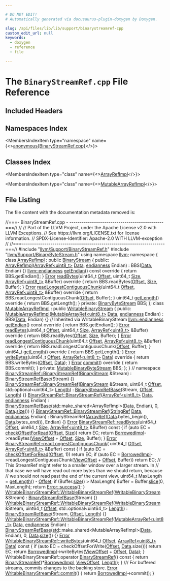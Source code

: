 ```yaml
---

# DO NOT EDIT!
# Automatically generated via docusaurus-plugin-doxygen by Doxygen.

slug: /api/files/lib/lib/support/binarystreamref-cpp
custom_edit_url: null
keywords:
  - doxygen
  - reference
  - file

---
```





# The `BinaryStreamRef.cpp` File Reference

<DoxygenPage pluginConfig={pluginConfig}>



## Included Headers

<IncludesList>
<IncludesListItem
  filePath="llvm/Support/BinaryStreamRef.h"
  permalink="/docs/api/files/include/include/llvm/include/llvm/support/binarystreamref-h"
  isLocal="true" />
<IncludesListItem
  filePath="llvm/Support/BinaryByteStream.h"
  permalink="/docs/api/files/include/include/llvm/include/llvm/support/binarybytestream-h"
  isLocal="true" />
</IncludesList>

## Namespaces Index

<MembersIndex>

<MembersIndexItem
  type="namespace"
  name={<><a href="/docs/api/namespaces/anonymous-binarystreamref-cpp-">anonymous&#123;BinaryStreamRef.cpp&#125;</a></>}>
</MembersIndexItem>

</MembersIndex>

## Classes Index

<MembersIndex>

<MembersIndexItem
  type="class"
  name={<><a href="/docs/api/classes/anonymous-namespace-binarystreamref-cpp-/arrayrefimpl">ArrayRefImpl</a></>}>
</MembersIndexItem>

<MembersIndexItem
  type="class"
  name={<><a href="/docs/api/classes/anonymous-namespace-binarystreamref-cpp-/mutablearrayrefimpl">MutableArrayRefImpl</a></>}>
</MembersIndexItem>

</MembersIndex>


## File Listing

The file content with the documentation metadata removed is:

<ProgramListing>

<Link id="l00001" /><CodeLine lineNumber="1"><Highlight kind="comment">//===- BinaryStreamRef.cpp - ----------------------------------------------===//</Highlight><Highlight kind="normal"></Highlight></CodeLine>
<Link id="l00002" /><CodeLine lineNumber="2"><Highlight kind="normal"></Highlight><Highlight kind="comment">//</Highlight><Highlight kind="normal"></Highlight></CodeLine>
<Link id="l00003" /><CodeLine lineNumber="3"><Highlight kind="normal"></Highlight><Highlight kind="comment">// Part of the LLVM Project, under the Apache License v2.0 with LLVM Exceptions.</Highlight><Highlight kind="normal"></Highlight></CodeLine>
<Link id="l00004" /><CodeLine lineNumber="4"><Highlight kind="normal"></Highlight><Highlight kind="comment">// See https://llvm.org/LICENSE.txt for license information.</Highlight><Highlight kind="normal"></Highlight></CodeLine>
<Link id="l00005" /><CodeLine lineNumber="5"><Highlight kind="normal"></Highlight><Highlight kind="comment">// SPDX-License-Identifier: Apache-2.0 WITH LLVM-exception</Highlight><Highlight kind="normal"></Highlight></CodeLine>
<Link id="l00006" /><CodeLine lineNumber="6"><Highlight kind="normal"></Highlight><Highlight kind="comment">//</Highlight><Highlight kind="normal"></Highlight></CodeLine>
<Link id="l00007" /><CodeLine lineNumber="7"><Highlight kind="normal"></Highlight><Highlight kind="comment">//===----------------------------------------------------------------------===//</Highlight><Highlight kind="normal"></Highlight></CodeLine>
<Link id="l00008" /><CodeLine lineNumber="8"><Highlight kind="normal"></Highlight></CodeLine>
<Link id="l00009" /><CodeLine lineNumber="9"><Highlight kind="normal"></Highlight><Highlight kind="preprocessor">#include &quot;<a href="/docs/api/files/include/include/llvm/include/llvm/support/binarystreamref-h">llvm/Support/BinaryStreamRef.h</a>&quot;</Highlight><Highlight kind="normal"></Highlight></CodeLine>
<Link id="l00010" /><CodeLine lineNumber="10"><Highlight kind="normal"></Highlight><Highlight kind="preprocessor">#include &quot;<a href="/docs/api/files/include/include/llvm/include/llvm/support/binarybytestream-h">llvm/Support/BinaryByteStream.h</a>&quot;</Highlight><Highlight kind="normal"></Highlight></CodeLine>
<Link id="l00011" /><CodeLine lineNumber="11"><Highlight kind="normal"></Highlight></CodeLine>
<Link id="l00012" /><CodeLine lineNumber="12"><Highlight kind="normal"></Highlight><Highlight kind="keyword">using namespace </Highlight><Highlight kind="normal"><a href="/docs/api/namespaces/llvm">llvm</a>;</Highlight></CodeLine>
<Link id="l00013" /><CodeLine lineNumber="13"><Highlight kind="normal"></Highlight></CodeLine>
<Link id="l00014" /><CodeLine lineNumber="14" lineLink="/docs/api/namespaces/anonymous-binarystreamref-cpp-"><Highlight kind="normal"></Highlight><Highlight kind="keyword">namespace </Highlight><Highlight kind="normal">&#123;</Highlight></CodeLine>
<Link id="l00015" /><CodeLine lineNumber="15"><Highlight kind="normal"></Highlight></CodeLine>
<Link id="l00016" /><CodeLine lineNumber="16" lineLink="/docs/api/classes/anonymous-namespace-binarystreamref-cpp-/arrayrefimpl"><Highlight kind="normal"></Highlight><Highlight kind="keyword">class </Highlight><Highlight kind="normal"><a href="/docs/api/classes/anonymous-namespace-binarystreamref-cpp-/arrayrefimpl/#a856b8231ebf64b66ea9d35402cd96935">ArrayRefImpl</a> : </Highlight><Highlight kind="keyword">public</Highlight><Highlight kind="normal"> <a href="/docs/api/classes/llvm/binarystream">BinaryStream</a> &#123;</Highlight></CodeLine>
<Link id="l00017" /><CodeLine lineNumber="17"><Highlight kind="normal"></Highlight><Highlight kind="keyword">public</Highlight><Highlight kind="normal">:</Highlight></CodeLine>
<Link id="l00018" /><CodeLine lineNumber="18" lineLink="/docs/api/classes/anonymous-namespace-binarystreamref-cpp-/arrayrefimpl/#a856b8231ebf64b66ea9d35402cd96935"><Highlight kind="normal">  <a href="/docs/api/classes/anonymous-namespace-binarystreamref-cpp-/arrayrefimpl/#a856b8231ebf64b66ea9d35402cd96935">ArrayRefImpl</a>(<a href="/docs/api/classes/llvm/arrayref">ArrayRef&lt;uint8&#95;t&gt;</a> <a href="/docs/api/namespaces/llvm/#aa20539e89704d20b98b97e9c3feac934">Data</a>, <a href="/docs/api/namespaces/llvm/#ae1e26e57357947b25e392fd18ab000db">endianness</a> Endian) : BBS(<a href="/docs/api/namespaces/llvm/#aa20539e89704d20b98b97e9c3feac934">Data</a>, Endian) &#123;&#125;</Highlight></CodeLine>
<Link id="l00019" /><CodeLine lineNumber="19"><Highlight kind="normal"></Highlight></CodeLine>
<Link id="l00020" /><CodeLine lineNumber="20" lineLink="/docs/api/classes/anonymous-namespace-binarystreamref-cpp-/arrayrefimpl/#a7761af8788d473334eb29a8b2c1f80b3"><Highlight kind="normal">  <a href="/docs/api/namespaces/llvm/#ae1e26e57357947b25e392fd18ab000db">llvm::endianness</a> <a href="/docs/api/classes/anonymous-namespace-binarystreamref-cpp-/arrayrefimpl/#a7761af8788d473334eb29a8b2c1f80b3">getEndian</a>()</Highlight><Highlight kind="keyword"> const override </Highlight><Highlight kind="normal">&#123; </Highlight><Highlight kind="keywordflow">return</Highlight><Highlight kind="normal"> BBS.getEndian(); &#125;</Highlight></CodeLine>
<Link id="l00021" /><CodeLine lineNumber="21" lineLink="/docs/api/classes/anonymous-namespace-binarystreamref-cpp-/arrayrefimpl/#a32427e9b5ea499618dc120f4cb8010db"><Highlight kind="normal">  <a href="/docs/api/classes/llvm/error">Error</a> <a href="/docs/api/classes/anonymous-namespace-binarystreamref-cpp-/arrayrefimpl/#a32427e9b5ea499618dc120f4cb8010db">readBytes</a>(uint64&#95;t <a href="/docs/api/namespaces/llvm/#a05f5b9a11bdcc5feba62899f95dcf878a3134224cba2545bc57954d3b072aebb4">Offset</a>, uint64&#95;t <a href="/docs/api/files/lib/lib/analysis/inlineorder-cpp/#a7ee6f0cb51c3b9056199e9a0001fe8c3a6f6cb72d544962fa333e2e34ce64f719">Size</a>,</Highlight></CodeLine>
<Link id="l00022" /><CodeLine lineNumber="22"><Highlight kind="normal">                  <a href="/docs/api/classes/llvm/arrayref">ArrayRef&lt;uint8&#95;t&gt;</a> &amp;Buffer)</Highlight><Highlight kind="keyword"> override </Highlight><Highlight kind="normal">&#123;</Highlight></CodeLine>
<Link id="l00023" /><CodeLine lineNumber="23"><Highlight kind="normal">    </Highlight><Highlight kind="keywordflow">return</Highlight><Highlight kind="normal"> BBS.readBytes(<a href="/docs/api/namespaces/llvm/#a05f5b9a11bdcc5feba62899f95dcf878a3134224cba2545bc57954d3b072aebb4">Offset</a>, <a href="/docs/api/files/lib/lib/analysis/inlineorder-cpp/#a7ee6f0cb51c3b9056199e9a0001fe8c3a6f6cb72d544962fa333e2e34ce64f719">Size</a>, Buffer);</Highlight></CodeLine>
<Link id="l00024" /><CodeLine lineNumber="24"><Highlight kind="normal">  &#125;</Highlight></CodeLine>
<Link id="l00025" /><CodeLine lineNumber="25" lineLink="/docs/api/classes/anonymous-namespace-binarystreamref-cpp-/arrayrefimpl/#ab888e4a64cb216bfbeccbf3f2a061806"><Highlight kind="normal">  <a href="/docs/api/classes/llvm/error">Error</a> <a href="/docs/api/classes/anonymous-namespace-binarystreamref-cpp-/arrayrefimpl/#ab888e4a64cb216bfbeccbf3f2a061806">readLongestContiguousChunk</a>(uint64&#95;t <a href="/docs/api/namespaces/llvm/#a05f5b9a11bdcc5feba62899f95dcf878a3134224cba2545bc57954d3b072aebb4">Offset</a>,</Highlight></CodeLine>
<Link id="l00026" /><CodeLine lineNumber="26"><Highlight kind="normal">                                   <a href="/docs/api/classes/llvm/arrayref">ArrayRef&lt;uint8&#95;t&gt;</a> &amp;Buffer)</Highlight><Highlight kind="keyword"> override </Highlight><Highlight kind="normal">&#123;</Highlight></CodeLine>
<Link id="l00027" /><CodeLine lineNumber="27"><Highlight kind="normal">    </Highlight><Highlight kind="keywordflow">return</Highlight><Highlight kind="normal"> BBS.readLongestContiguousChunk(<a href="/docs/api/namespaces/llvm/#a05f5b9a11bdcc5feba62899f95dcf878a3134224cba2545bc57954d3b072aebb4">Offset</a>, Buffer);</Highlight></CodeLine>
<Link id="l00028" /><CodeLine lineNumber="28"><Highlight kind="normal">  &#125;</Highlight></CodeLine>
<Link id="l00029" /><CodeLine lineNumber="29" lineLink="/docs/api/classes/anonymous-namespace-binarystreamref-cpp-/arrayrefimpl/#a7201df1411cbcce0c4cbf1eebd0c9b71"><Highlight kind="normal">  uint64&#95;t <a href="/docs/api/classes/anonymous-namespace-binarystreamref-cpp-/arrayrefimpl/#a7201df1411cbcce0c4cbf1eebd0c9b71">getLength</a>()</Highlight><Highlight kind="keyword"> override </Highlight><Highlight kind="normal">&#123; </Highlight><Highlight kind="keywordflow">return</Highlight><Highlight kind="normal"> BBS.getLength(); &#125;</Highlight></CodeLine>
<Link id="l00030" /><CodeLine lineNumber="30"><Highlight kind="normal"></Highlight></CodeLine>
<Link id="l00031" /><CodeLine lineNumber="31"><Highlight kind="normal"></Highlight><Highlight kind="keyword">private</Highlight><Highlight kind="normal">:</Highlight></CodeLine>
<Link id="l00032" /><CodeLine lineNumber="32"><Highlight kind="normal">  <a href="/docs/api/classes/llvm/binarybytestream">BinaryByteStream</a> BBS;</Highlight></CodeLine>
<Link id="l00033" /><CodeLine lineNumber="33"><Highlight kind="normal">&#125;;</Highlight></CodeLine>
<Link id="l00034" /><CodeLine lineNumber="34"><Highlight kind="normal"></Highlight></CodeLine>
<Link id="l00035" /><CodeLine lineNumber="35" lineLink="/docs/api/classes/anonymous-namespace-binarystreamref-cpp-/mutablearrayrefimpl"><Highlight kind="normal"></Highlight><Highlight kind="keyword">class </Highlight><Highlight kind="normal"><a href="/docs/api/classes/anonymous-namespace-binarystreamref-cpp-/mutablearrayrefimpl/#a320a397a78da18ceae070633537ff5b0">MutableArrayRefImpl</a> : </Highlight><Highlight kind="keyword">public</Highlight><Highlight kind="normal"> <a href="/docs/api/classes/llvm/writablebinarystream">WritableBinaryStream</a> &#123;</Highlight></CodeLine>
<Link id="l00036" /><CodeLine lineNumber="36"><Highlight kind="normal"></Highlight><Highlight kind="keyword">public</Highlight><Highlight kind="normal">:</Highlight></CodeLine>
<Link id="l00037" /><CodeLine lineNumber="37" lineLink="/docs/api/classes/anonymous-namespace-binarystreamref-cpp-/mutablearrayrefimpl/#a320a397a78da18ceae070633537ff5b0"><Highlight kind="normal">  <a href="/docs/api/classes/anonymous-namespace-binarystreamref-cpp-/mutablearrayrefimpl/#a320a397a78da18ceae070633537ff5b0">MutableArrayRefImpl</a>(<a href="/docs/api/classes/llvm/mutablearrayref">MutableArrayRef&lt;uint8&#95;t&gt;</a> <a href="/docs/api/namespaces/llvm/#aa20539e89704d20b98b97e9c3feac934">Data</a>, <a href="/docs/api/namespaces/llvm/#ae1e26e57357947b25e392fd18ab000db">endianness</a> Endian)</Highlight></CodeLine>
<Link id="l00038" /><CodeLine lineNumber="38"><Highlight kind="normal">      : BBS(<a href="/docs/api/namespaces/llvm/#aa20539e89704d20b98b97e9c3feac934">Data</a>, Endian) &#123;&#125;</Highlight></CodeLine>
<Link id="l00039" /><CodeLine lineNumber="39"><Highlight kind="normal"></Highlight></CodeLine>
<Link id="l00040" /><CodeLine lineNumber="40"><Highlight kind="normal">  </Highlight><Highlight kind="comment">// Inherited via WritableBinaryStream</Highlight><Highlight kind="normal"></Highlight></CodeLine>
<Link id="l00041" /><CodeLine lineNumber="41" lineLink="/docs/api/classes/anonymous-namespace-binarystreamref-cpp-/mutablearrayrefimpl/#ac4ccc592fdcb75f9a09d3d5f753371b5"><Highlight kind="normal">  <a href="/docs/api/namespaces/llvm/#ae1e26e57357947b25e392fd18ab000db">llvm::endianness</a> <a href="/docs/api/classes/anonymous-namespace-binarystreamref-cpp-/mutablearrayrefimpl/#ac4ccc592fdcb75f9a09d3d5f753371b5">getEndian</a>()</Highlight><Highlight kind="keyword"> const override </Highlight><Highlight kind="normal">&#123; </Highlight><Highlight kind="keywordflow">return</Highlight><Highlight kind="normal"> BBS.getEndian(); &#125;</Highlight></CodeLine>
<Link id="l00042" /><CodeLine lineNumber="42" lineLink="/docs/api/classes/anonymous-namespace-binarystreamref-cpp-/mutablearrayrefimpl/#ab38d43797116a6b44ca438cdadb17428"><Highlight kind="normal">  <a href="/docs/api/classes/llvm/error">Error</a> <a href="/docs/api/classes/anonymous-namespace-binarystreamref-cpp-/mutablearrayrefimpl/#ab38d43797116a6b44ca438cdadb17428">readBytes</a>(uint64&#95;t <a href="/docs/api/namespaces/llvm/#a05f5b9a11bdcc5feba62899f95dcf878a3134224cba2545bc57954d3b072aebb4">Offset</a>, uint64&#95;t <a href="/docs/api/files/lib/lib/analysis/inlineorder-cpp/#a7ee6f0cb51c3b9056199e9a0001fe8c3a6f6cb72d544962fa333e2e34ce64f719">Size</a>,</Highlight></CodeLine>
<Link id="l00043" /><CodeLine lineNumber="43"><Highlight kind="normal">                  <a href="/docs/api/classes/llvm/arrayref">ArrayRef&lt;uint8&#95;t&gt;</a> &amp;Buffer)</Highlight><Highlight kind="keyword"> override </Highlight><Highlight kind="normal">&#123;</Highlight></CodeLine>
<Link id="l00044" /><CodeLine lineNumber="44"><Highlight kind="normal">    </Highlight><Highlight kind="keywordflow">return</Highlight><Highlight kind="normal"> BBS.readBytes(<a href="/docs/api/namespaces/llvm/#a05f5b9a11bdcc5feba62899f95dcf878a3134224cba2545bc57954d3b072aebb4">Offset</a>, <a href="/docs/api/files/lib/lib/analysis/inlineorder-cpp/#a7ee6f0cb51c3b9056199e9a0001fe8c3a6f6cb72d544962fa333e2e34ce64f719">Size</a>, Buffer);</Highlight></CodeLine>
<Link id="l00045" /><CodeLine lineNumber="45"><Highlight kind="normal">  &#125;</Highlight></CodeLine>
<Link id="l00046" /><CodeLine lineNumber="46" lineLink="/docs/api/classes/anonymous-namespace-binarystreamref-cpp-/mutablearrayrefimpl/#a2919c74bfc7264b503ed1d99d64f02a4"><Highlight kind="normal">  <a href="/docs/api/classes/llvm/error">Error</a> <a href="/docs/api/classes/anonymous-namespace-binarystreamref-cpp-/mutablearrayrefimpl/#a2919c74bfc7264b503ed1d99d64f02a4">readLongestContiguousChunk</a>(uint64&#95;t <a href="/docs/api/namespaces/llvm/#a05f5b9a11bdcc5feba62899f95dcf878a3134224cba2545bc57954d3b072aebb4">Offset</a>,</Highlight></CodeLine>
<Link id="l00047" /><CodeLine lineNumber="47"><Highlight kind="normal">                                   <a href="/docs/api/classes/llvm/arrayref">ArrayRef&lt;uint8&#95;t&gt;</a> &amp;Buffer)</Highlight><Highlight kind="keyword"> override </Highlight><Highlight kind="normal">&#123;</Highlight></CodeLine>
<Link id="l00048" /><CodeLine lineNumber="48"><Highlight kind="normal">    </Highlight><Highlight kind="keywordflow">return</Highlight><Highlight kind="normal"> BBS.readLongestContiguousChunk(<a href="/docs/api/namespaces/llvm/#a05f5b9a11bdcc5feba62899f95dcf878a3134224cba2545bc57954d3b072aebb4">Offset</a>, Buffer);</Highlight></CodeLine>
<Link id="l00049" /><CodeLine lineNumber="49"><Highlight kind="normal">  &#125;</Highlight></CodeLine>
<Link id="l00050" /><CodeLine lineNumber="50" lineLink="/docs/api/classes/anonymous-namespace-binarystreamref-cpp-/mutablearrayrefimpl/#a1c930b921992a6d04e6567979f71b495"><Highlight kind="normal">  uint64&#95;t <a href="/docs/api/classes/anonymous-namespace-binarystreamref-cpp-/mutablearrayrefimpl/#a1c930b921992a6d04e6567979f71b495">getLength</a>()</Highlight><Highlight kind="keyword"> override </Highlight><Highlight kind="normal">&#123; </Highlight><Highlight kind="keywordflow">return</Highlight><Highlight kind="normal"> BBS.getLength(); &#125;</Highlight></CodeLine>
<Link id="l00051" /><CodeLine lineNumber="51"><Highlight kind="normal"></Highlight></CodeLine>
<Link id="l00052" /><CodeLine lineNumber="52" lineLink="/docs/api/classes/anonymous-namespace-binarystreamref-cpp-/mutablearrayrefimpl/#abfb56d37310ba6de3d4bc923eab7aa61"><Highlight kind="normal">  <a href="/docs/api/classes/llvm/error">Error</a> <a href="/docs/api/classes/anonymous-namespace-binarystreamref-cpp-/mutablearrayrefimpl/#abfb56d37310ba6de3d4bc923eab7aa61">writeBytes</a>(uint64&#95;t <a href="/docs/api/namespaces/llvm/#a05f5b9a11bdcc5feba62899f95dcf878a3134224cba2545bc57954d3b072aebb4">Offset</a>, <a href="/docs/api/classes/llvm/arrayref">ArrayRef&lt;uint8&#95;t&gt;</a> <a href="/docs/api/namespaces/llvm/#aa20539e89704d20b98b97e9c3feac934">Data</a>)</Highlight><Highlight kind="keyword"> override </Highlight><Highlight kind="normal">&#123;</Highlight></CodeLine>
<Link id="l00053" /><CodeLine lineNumber="53"><Highlight kind="normal">    </Highlight><Highlight kind="keywordflow">return</Highlight><Highlight kind="normal"> BBS.writeBytes(<a href="/docs/api/namespaces/llvm/#a05f5b9a11bdcc5feba62899f95dcf878a3134224cba2545bc57954d3b072aebb4">Offset</a>, <a href="/docs/api/namespaces/llvm/#aa20539e89704d20b98b97e9c3feac934">Data</a>);</Highlight></CodeLine>
<Link id="l00054" /><CodeLine lineNumber="54"><Highlight kind="normal">  &#125;</Highlight></CodeLine>
<Link id="l00055" /><CodeLine lineNumber="55" lineLink="/docs/api/classes/anonymous-namespace-binarystreamref-cpp-/mutablearrayrefimpl/#aa6a730f3b9f2a25d6d699d16f0c844a7"><Highlight kind="normal">  <a href="/docs/api/classes/llvm/error">Error</a> <a href="/docs/api/classes/anonymous-namespace-binarystreamref-cpp-/mutablearrayrefimpl/#aa6a730f3b9f2a25d6d699d16f0c844a7">commit</a>()</Highlight><Highlight kind="keyword"> override </Highlight><Highlight kind="normal">&#123; </Highlight><Highlight kind="keywordflow">return</Highlight><Highlight kind="normal"> BBS.commit(); &#125;</Highlight></CodeLine>
<Link id="l00056" /><CodeLine lineNumber="56"><Highlight kind="normal"></Highlight></CodeLine>
<Link id="l00057" /><CodeLine lineNumber="57"><Highlight kind="normal"></Highlight><Highlight kind="keyword">private</Highlight><Highlight kind="normal">:</Highlight></CodeLine>
<Link id="l00058" /><CodeLine lineNumber="58"><Highlight kind="normal">  <a href="/docs/api/classes/llvm/mutablebinarybytestream">MutableBinaryByteStream</a> BBS;</Highlight></CodeLine>
<Link id="l00059" /><CodeLine lineNumber="59"><Highlight kind="normal">&#125;;</Highlight></CodeLine>
<Link id="l00060" /><CodeLine lineNumber="60"><Highlight kind="normal">&#125; </Highlight><Highlight kind="comment">// namespace</Highlight><Highlight kind="normal"></Highlight></CodeLine>
<Link id="l00061" /><CodeLine lineNumber="61"><Highlight kind="normal"></Highlight></CodeLine>
<Link id="l00062" /><CodeLine lineNumber="62" lineLink="/docs/api/classes/llvm/binarystreamref/#a82772ee4a96456ef2820de05792608a3"><Highlight kind="normal"><a href="/docs/api/classes/llvm/binarystreamref/#ae7b5539f398381351a5474d6c0e5ff74">BinaryStreamRef::BinaryStreamRef</a>(<a href="/docs/api/classes/llvm/binarystream">BinaryStream</a> &amp;Stream)</Highlight></CodeLine>
<Link id="l00063" /><CodeLine lineNumber="63"><Highlight kind="normal">    : <a href="/docs/api/classes/llvm/binarystreamrefbase/#a49a0d2084d0b02ccf53238b2683b04b8">BinaryStreamRefBase</a>(Stream) &#123;&#125;</Highlight></CodeLine>
<Link id="l00064" /><CodeLine lineNumber="64" lineLink="/docs/api/classes/llvm/binarystreamref/#ad224dee9fdde4a364476a1c9f8d2c210"><Highlight kind="normal"><a href="/docs/api/classes/llvm/binarystreamref/#ae7b5539f398381351a5474d6c0e5ff74">BinaryStreamRef::BinaryStreamRef</a>(<a href="/docs/api/classes/llvm/binarystream">BinaryStream</a> &amp;Stream, uint64&#95;t <a href="/docs/api/namespaces/llvm/#a05f5b9a11bdcc5feba62899f95dcf878a3134224cba2545bc57954d3b072aebb4">Offset</a>,</Highlight></CodeLine>
<Link id="l00065" /><CodeLine lineNumber="65"><Highlight kind="normal">                                 std::optional&lt;uint64&#95;t&gt; <a href="/docs/api/classes/llvm/binarystreamrefbase/#a21140b1c590fc1d8b27660316e725648">Length</a>)</Highlight></CodeLine>
<Link id="l00066" /><CodeLine lineNumber="66"><Highlight kind="normal">    : <a href="/docs/api/classes/llvm/binarystreamrefbase/#a49a0d2084d0b02ccf53238b2683b04b8">BinaryStreamRefBase</a>(Stream, <a href="/docs/api/namespaces/llvm/#a05f5b9a11bdcc5feba62899f95dcf878a3134224cba2545bc57954d3b072aebb4">Offset</a>, <a href="/docs/api/classes/llvm/binarystreamrefbase/#a21140b1c590fc1d8b27660316e725648">Length</a>) &#123;&#125;</Highlight></CodeLine>
<Link id="l00067" /><CodeLine lineNumber="67" lineLink="/docs/api/classes/llvm/binarystreamref/#a7f6dfb05bf82ed251de988dfed56269d"><Highlight kind="normal"><a href="/docs/api/classes/llvm/binarystreamref/#ae7b5539f398381351a5474d6c0e5ff74">BinaryStreamRef::BinaryStreamRef</a>(<a href="/docs/api/classes/llvm/arrayref">ArrayRef&lt;uint8&#95;t&gt;</a> <a href="/docs/api/namespaces/llvm/#aa20539e89704d20b98b97e9c3feac934">Data</a>, <a href="/docs/api/namespaces/llvm/#ae1e26e57357947b25e392fd18ab000db">endianness</a> Endian)</Highlight></CodeLine>
<Link id="l00068" /><CodeLine lineNumber="68"><Highlight kind="normal">    : <a href="/docs/api/classes/llvm/binarystreamrefbase/#a49a0d2084d0b02ccf53238b2683b04b8">BinaryStreamRefBase</a>(<a href="/docs/api/namespaces/std">std</a>::make&#95;shared&lt;ArrayRefImpl&gt;(<a href="/docs/api/namespaces/llvm/#aa20539e89704d20b98b97e9c3feac934">Data</a>, Endian), 0,</Highlight></CodeLine>
<Link id="l00069" /><CodeLine lineNumber="69"><Highlight kind="normal">                          <a href="/docs/api/namespaces/llvm/#aa20539e89704d20b98b97e9c3feac934">Data</a>.<a href="/docs/api/namespaces/llvm/#a10f3d955592ae2bc745f57e5b48ae115">size</a>()) &#123;&#125;</Highlight></CodeLine>
<Link id="l00070" /><CodeLine lineNumber="70" lineLink="/docs/api/classes/llvm/binarystreamref/#af18f204e2ccacb08c375a214ad6f44b3"><Highlight kind="normal"><a href="/docs/api/classes/llvm/binarystreamref/#ae7b5539f398381351a5474d6c0e5ff74">BinaryStreamRef::BinaryStreamRef</a>(<a href="/docs/api/classes/llvm/stringref">StringRef</a> <a href="/docs/api/namespaces/llvm/#aa20539e89704d20b98b97e9c3feac934">Data</a>, <a href="/docs/api/namespaces/llvm/#ae1e26e57357947b25e392fd18ab000db">endianness</a> Endian)</Highlight></CodeLine>
<Link id="l00071" /><CodeLine lineNumber="71"><Highlight kind="normal">    : BinaryStreamRef(<a href="/docs/api/classes/llvm/arrayref">ArrayRef</a>(<a href="/docs/api/namespaces/llvm/#aa20539e89704d20b98b97e9c3feac934">Data</a>.bytes&#95;begin(), <a href="/docs/api/namespaces/llvm/#aa20539e89704d20b98b97e9c3feac934">Data</a>.bytes&#95;end()), Endian) &#123;&#125;</Highlight></CodeLine>
<Link id="l00072" /><CodeLine lineNumber="72"><Highlight kind="normal"></Highlight></CodeLine>
<Link id="l00073" /><CodeLine lineNumber="73" lineLink="/docs/api/classes/llvm/binarystreamref/#ad588b860f21801af78f6623f679c94ae"><Highlight kind="normal"><a href="/docs/api/classes/llvm/error">Error</a> <a href="/docs/api/classes/llvm/binarystreamref/#ad588b860f21801af78f6623f679c94ae">BinaryStreamRef::readBytes</a>(uint64&#95;t <a href="/docs/api/namespaces/llvm/#a05f5b9a11bdcc5feba62899f95dcf878a3134224cba2545bc57954d3b072aebb4">Offset</a>, uint64&#95;t <a href="/docs/api/files/lib/lib/analysis/inlineorder-cpp/#a7ee6f0cb51c3b9056199e9a0001fe8c3a6f6cb72d544962fa333e2e34ce64f719">Size</a>,</Highlight></CodeLine>
<Link id="l00074" /><CodeLine lineNumber="74"><Highlight kind="normal">                                 <a href="/docs/api/classes/llvm/arrayref">ArrayRef&lt;uint8&#95;t&gt;</a> &amp;Buffer)</Highlight><Highlight kind="keyword"> const </Highlight><Highlight kind="normal">&#123;</Highlight></CodeLine>
<Link id="l00075" /><CodeLine lineNumber="75"><Highlight kind="normal">  </Highlight><Highlight kind="keywordflow">if</Highlight><Highlight kind="normal"> (</Highlight><Highlight kind="keyword">auto</Highlight><Highlight kind="normal"> EC = <a href="/docs/api/classes/llvm/binarystreamrefbase/#a7b0ea3513329432068f5cca7d33e207a">checkOffsetForRead</a>(<a href="/docs/api/namespaces/llvm/#a05f5b9a11bdcc5feba62899f95dcf878a3134224cba2545bc57954d3b072aebb4">Offset</a>, <a href="/docs/api/files/lib/lib/analysis/inlineorder-cpp/#a7ee6f0cb51c3b9056199e9a0001fe8c3a6f6cb72d544962fa333e2e34ce64f719">Size</a>))</Highlight></CodeLine>
<Link id="l00076" /><CodeLine lineNumber="76"><Highlight kind="normal">    </Highlight><Highlight kind="keywordflow">return</Highlight><Highlight kind="normal"> EC;</Highlight></CodeLine>
<Link id="l00077" /><CodeLine lineNumber="77"><Highlight kind="normal">  </Highlight><Highlight kind="keywordflow">return</Highlight><Highlight kind="normal"> <a href="/docs/api/classes/llvm/binarystreamrefbase/#a57d4b980379fd31d3be943f4b66136c1">BorrowedImpl</a>-&gt;readBytes(<a href="/docs/api/classes/llvm/binarystreamrefbase/#a18d69c1ec33fe3424f1334fbc7eb2553">ViewOffset</a> + <a href="/docs/api/namespaces/llvm/#a05f5b9a11bdcc5feba62899f95dcf878a3134224cba2545bc57954d3b072aebb4">Offset</a>, <a href="/docs/api/files/lib/lib/analysis/inlineorder-cpp/#a7ee6f0cb51c3b9056199e9a0001fe8c3a6f6cb72d544962fa333e2e34ce64f719">Size</a>, Buffer);</Highlight></CodeLine>
<Link id="l00078" /><CodeLine lineNumber="78"><Highlight kind="normal">&#125;</Highlight></CodeLine>
<Link id="l00079" /><CodeLine lineNumber="79"><Highlight kind="normal"></Highlight></CodeLine>
<Link id="l00080" /><CodeLine lineNumber="80" lineLink="/docs/api/classes/llvm/binarystreamref/#a113ac5e2f45385477dca911a3830d801"><Highlight kind="normal"><a href="/docs/api/classes/llvm/error">Error</a> <a href="/docs/api/classes/llvm/binarystreamref/#a113ac5e2f45385477dca911a3830d801">BinaryStreamRef::readLongestContiguousChunk</a>(</Highlight></CodeLine>
<Link id="l00081" /><CodeLine lineNumber="81"><Highlight kind="normal">    uint64&#95;t <a href="/docs/api/namespaces/llvm/#a05f5b9a11bdcc5feba62899f95dcf878a3134224cba2545bc57954d3b072aebb4">Offset</a>, <a href="/docs/api/classes/llvm/arrayref">ArrayRef&lt;uint8&#95;t&gt;</a> &amp;Buffer)</Highlight><Highlight kind="keyword"> const </Highlight><Highlight kind="normal">&#123;</Highlight></CodeLine>
<Link id="l00082" /><CodeLine lineNumber="82"><Highlight kind="normal">  </Highlight><Highlight kind="keywordflow">if</Highlight><Highlight kind="normal"> (</Highlight><Highlight kind="keyword">auto</Highlight><Highlight kind="normal"> EC = <a href="/docs/api/classes/llvm/binarystreamrefbase/#a7b0ea3513329432068f5cca7d33e207a">checkOffsetForRead</a>(<a href="/docs/api/namespaces/llvm/#a05f5b9a11bdcc5feba62899f95dcf878a3134224cba2545bc57954d3b072aebb4">Offset</a>, 1))</Highlight></CodeLine>
<Link id="l00083" /><CodeLine lineNumber="83"><Highlight kind="normal">    </Highlight><Highlight kind="keywordflow">return</Highlight><Highlight kind="normal"> EC;</Highlight></CodeLine>
<Link id="l00084" /><CodeLine lineNumber="84"><Highlight kind="normal"></Highlight></CodeLine>
<Link id="l00085" /><CodeLine lineNumber="85"><Highlight kind="normal">  </Highlight><Highlight kind="keywordflow">if</Highlight><Highlight kind="normal"> (</Highlight><Highlight kind="keyword">auto</Highlight><Highlight kind="normal"> EC =</Highlight></CodeLine>
<Link id="l00086" /><CodeLine lineNumber="86"><Highlight kind="normal">          <a href="/docs/api/classes/llvm/binarystreamrefbase/#a57d4b980379fd31d3be943f4b66136c1">BorrowedImpl</a>-&gt;readLongestContiguousChunk(<a href="/docs/api/classes/llvm/binarystreamrefbase/#a18d69c1ec33fe3424f1334fbc7eb2553">ViewOffset</a> + <a href="/docs/api/namespaces/llvm/#a05f5b9a11bdcc5feba62899f95dcf878a3134224cba2545bc57954d3b072aebb4">Offset</a>, Buffer))</Highlight></CodeLine>
<Link id="l00087" /><CodeLine lineNumber="87"><Highlight kind="normal">    </Highlight><Highlight kind="keywordflow">return</Highlight><Highlight kind="normal"> EC;</Highlight></CodeLine>
<Link id="l00088" /><CodeLine lineNumber="88"><Highlight kind="normal">  </Highlight><Highlight kind="comment">// This StreamRef might refer to a smaller window over a larger stream.  In</Highlight><Highlight kind="normal"></Highlight></CodeLine>
<Link id="l00089" /><CodeLine lineNumber="89"><Highlight kind="normal">  </Highlight><Highlight kind="comment">// that case we will have read out more bytes than we should return, because</Highlight><Highlight kind="normal"></Highlight></CodeLine>
<Link id="l00090" /><CodeLine lineNumber="90"><Highlight kind="normal">  </Highlight><Highlight kind="comment">// we should not read past the end of the current view.</Highlight><Highlight kind="normal"></Highlight></CodeLine>
<Link id="l00091" /><CodeLine lineNumber="91"><Highlight kind="normal">  uint64&#95;t MaxLength = <a href="/docs/api/classes/llvm/binarystreamrefbase/#af3f28458b55d3c2287703f1d631c8f23">getLength</a>() - <a href="/docs/api/namespaces/llvm/#a05f5b9a11bdcc5feba62899f95dcf878a3134224cba2545bc57954d3b072aebb4">Offset</a>;</Highlight></CodeLine>
<Link id="l00092" /><CodeLine lineNumber="92"><Highlight kind="normal">  </Highlight><Highlight kind="keywordflow">if</Highlight><Highlight kind="normal"> (Buffer.<a href="/docs/api/classes/llvm/arrayref/#a85ffb6531d4cda988ea81f18d4e56fb7">size</a>() &gt; MaxLength)</Highlight></CodeLine>
<Link id="l00093" /><CodeLine lineNumber="93"><Highlight kind="normal">    Buffer = Buffer.<a href="/docs/api/classes/llvm/arrayref/#aebf6ca7590d4f766b894044015a0fa31">slice</a>(0, MaxLength);</Highlight></CodeLine>
<Link id="l00094" /><CodeLine lineNumber="94"><Highlight kind="normal">  </Highlight><Highlight kind="keywordflow">return</Highlight><Highlight kind="normal"> <a href="/docs/api/classes/llvm/error/#a4dfd0813c3d0e0a30439b5a3e9196b59">Error::success</a>();</Highlight></CodeLine>
<Link id="l00095" /><CodeLine lineNumber="95"><Highlight kind="normal">&#125;</Highlight></CodeLine>
<Link id="l00096" /><CodeLine lineNumber="96"><Highlight kind="normal"></Highlight></CodeLine>
<Link id="l00097" /><CodeLine lineNumber="97" lineLink="/docs/api/classes/llvm/writablebinarystreamref/#af568ae5bed394faf437752e8be0fbfe1"><Highlight kind="normal"><a href="/docs/api/classes/llvm/writablebinarystreamref/#a7c952847936900ca9c610a11368bfc74">WritableBinaryStreamRef::WritableBinaryStreamRef</a>(<a href="/docs/api/classes/llvm/writablebinarystream">WritableBinaryStream</a> &amp;Stream)</Highlight></CodeLine>
<Link id="l00098" /><CodeLine lineNumber="98"><Highlight kind="normal">    : <a href="/docs/api/classes/llvm/binarystreamrefbase/#a49a0d2084d0b02ccf53238b2683b04b8">BinaryStreamRefBase</a>(Stream) &#123;&#125;</Highlight></CodeLine>
<Link id="l00099" /><CodeLine lineNumber="99"><Highlight kind="normal"></Highlight></CodeLine>
<Link id="l00100" /><CodeLine lineNumber="100" lineLink="/docs/api/classes/llvm/writablebinarystreamref/#a47e6dc88dd26b78ac8b38dcd5f26a04b"><Highlight kind="normal"><a href="/docs/api/classes/llvm/writablebinarystreamref/#a7c952847936900ca9c610a11368bfc74">WritableBinaryStreamRef::WritableBinaryStreamRef</a>(<a href="/docs/api/classes/llvm/writablebinarystream">WritableBinaryStream</a> &amp;Stream,</Highlight></CodeLine>
<Link id="l00101" /><CodeLine lineNumber="101"><Highlight kind="normal">                                                 uint64&#95;t <a href="/docs/api/namespaces/llvm/#a05f5b9a11bdcc5feba62899f95dcf878a3134224cba2545bc57954d3b072aebb4">Offset</a>,</Highlight></CodeLine>
<Link id="l00102" /><CodeLine lineNumber="102"><Highlight kind="normal">                                                 std::optional&lt;uint64&#95;t&gt; <a href="/docs/api/classes/llvm/binarystreamrefbase/#a21140b1c590fc1d8b27660316e725648">Length</a>)</Highlight></CodeLine>
<Link id="l00103" /><CodeLine lineNumber="103"><Highlight kind="normal">    : <a href="/docs/api/classes/llvm/binarystreamrefbase/#a49a0d2084d0b02ccf53238b2683b04b8">BinaryStreamRefBase</a>(Stream, <a href="/docs/api/namespaces/llvm/#a05f5b9a11bdcc5feba62899f95dcf878a3134224cba2545bc57954d3b072aebb4">Offset</a>, <a href="/docs/api/classes/llvm/binarystreamrefbase/#a21140b1c590fc1d8b27660316e725648">Length</a>) &#123;&#125;</Highlight></CodeLine>
<Link id="l00104" /><CodeLine lineNumber="104"><Highlight kind="normal"></Highlight></CodeLine>
<Link id="l00105" /><CodeLine lineNumber="105" lineLink="/docs/api/classes/llvm/writablebinarystreamref/#ae7039ed2a2b555d1b371144132826b5a"><Highlight kind="normal"><a href="/docs/api/classes/llvm/writablebinarystreamref/#a7c952847936900ca9c610a11368bfc74">WritableBinaryStreamRef::WritableBinaryStreamRef</a>(<a href="/docs/api/classes/llvm/mutablearrayref">MutableArrayRef&lt;uint8&#95;t&gt;</a> <a href="/docs/api/namespaces/llvm/#aa20539e89704d20b98b97e9c3feac934">Data</a>,</Highlight></CodeLine>
<Link id="l00106" /><CodeLine lineNumber="106"><Highlight kind="normal">                                                 <a href="/docs/api/namespaces/llvm/#ae1e26e57357947b25e392fd18ab000db">endianness</a> Endian)</Highlight></CodeLine>
<Link id="l00107" /><CodeLine lineNumber="107"><Highlight kind="normal">    : <a href="/docs/api/classes/llvm/binarystreamrefbase/#a49a0d2084d0b02ccf53238b2683b04b8">BinaryStreamRefBase</a>(<a href="/docs/api/namespaces/std">std</a>::make&#95;shared&lt;MutableArrayRefImpl&gt;(<a href="/docs/api/namespaces/llvm/#aa20539e89704d20b98b97e9c3feac934">Data</a>, Endian),</Highlight></CodeLine>
<Link id="l00108" /><CodeLine lineNumber="108"><Highlight kind="normal">                          0, <a href="/docs/api/namespaces/llvm/#aa20539e89704d20b98b97e9c3feac934">Data</a>.<a href="/docs/api/namespaces/llvm/#a10f3d955592ae2bc745f57e5b48ae115">size</a>()) &#123;&#125;</Highlight></CodeLine>
<Link id="l00109" /><CodeLine lineNumber="109"><Highlight kind="normal"></Highlight></CodeLine>
<Link id="l00110" /><CodeLine lineNumber="110" lineLink="/docs/api/classes/llvm/writablebinarystreamref/#abd7a4936fd39218e5df5cb21a557c77b"><Highlight kind="normal"><a href="/docs/api/classes/llvm/error">Error</a> <a href="/docs/api/classes/llvm/writablebinarystreamref/#abd7a4936fd39218e5df5cb21a557c77b">WritableBinaryStreamRef::writeBytes</a>(uint64&#95;t <a href="/docs/api/namespaces/llvm/#a05f5b9a11bdcc5feba62899f95dcf878a3134224cba2545bc57954d3b072aebb4">Offset</a>,</Highlight></CodeLine>
<Link id="l00111" /><CodeLine lineNumber="111"><Highlight kind="normal">                                          <a href="/docs/api/classes/llvm/arrayref">ArrayRef&lt;uint8&#95;t&gt;</a> <a href="/docs/api/namespaces/llvm/#aa20539e89704d20b98b97e9c3feac934">Data</a>)</Highlight><Highlight kind="keyword"> const </Highlight><Highlight kind="normal">&#123;</Highlight></CodeLine>
<Link id="l00112" /><CodeLine lineNumber="112"><Highlight kind="normal">  </Highlight><Highlight kind="keywordflow">if</Highlight><Highlight kind="normal"> (</Highlight><Highlight kind="keyword">auto</Highlight><Highlight kind="normal"> EC = checkOffsetForWrite(<a href="/docs/api/namespaces/llvm/#a05f5b9a11bdcc5feba62899f95dcf878a3134224cba2545bc57954d3b072aebb4">Offset</a>, <a href="/docs/api/namespaces/llvm/#aa20539e89704d20b98b97e9c3feac934">Data</a>.size()))</Highlight></CodeLine>
<Link id="l00113" /><CodeLine lineNumber="113"><Highlight kind="normal">    </Highlight><Highlight kind="keywordflow">return</Highlight><Highlight kind="normal"> EC;</Highlight></CodeLine>
<Link id="l00114" /><CodeLine lineNumber="114"><Highlight kind="normal"></Highlight></CodeLine>
<Link id="l00115" /><CodeLine lineNumber="115"><Highlight kind="normal">  </Highlight><Highlight kind="keywordflow">return</Highlight><Highlight kind="normal"> <a href="/docs/api/classes/llvm/binarystreamrefbase/#a57d4b980379fd31d3be943f4b66136c1">BorrowedImpl</a>-&gt;writeBytes(<a href="/docs/api/classes/llvm/binarystreamrefbase/#a18d69c1ec33fe3424f1334fbc7eb2553">ViewOffset</a> + <a href="/docs/api/namespaces/llvm/#a05f5b9a11bdcc5feba62899f95dcf878a3134224cba2545bc57954d3b072aebb4">Offset</a>, <a href="/docs/api/namespaces/llvm/#aa20539e89704d20b98b97e9c3feac934">Data</a>);</Highlight></CodeLine>
<Link id="l00116" /><CodeLine lineNumber="116"><Highlight kind="normal">&#125;</Highlight></CodeLine>
<Link id="l00117" /><CodeLine lineNumber="117"><Highlight kind="normal"></Highlight></CodeLine>
<Link id="l00118" /><CodeLine lineNumber="118" lineLink="/docs/api/classes/llvm/writablebinarystreamref/#a0b51f54bfddfe3aa3804b05e7f5bbbc8"><Highlight kind="normal">WritableBinaryStreamRef::operator <a href="/docs/api/classes/llvm/binarystreamref">BinaryStreamRef</a>()</Highlight><Highlight kind="keyword"> const </Highlight><Highlight kind="normal">&#123;</Highlight></CodeLine>
<Link id="l00119" /><CodeLine lineNumber="119"><Highlight kind="normal">  </Highlight><Highlight kind="keywordflow">return</Highlight><Highlight kind="normal"> <a href="/docs/api/classes/llvm/binarystreamref">BinaryStreamRef</a>(&#42;<a href="/docs/api/classes/llvm/binarystreamrefbase/#a57d4b980379fd31d3be943f4b66136c1">BorrowedImpl</a>, <a href="/docs/api/classes/llvm/binarystreamrefbase/#a18d69c1ec33fe3424f1334fbc7eb2553">ViewOffset</a>, <a href="/docs/api/classes/llvm/binarystreamrefbase/#a21140b1c590fc1d8b27660316e725648">Length</a>);</Highlight></CodeLine>
<Link id="l00120" /><CodeLine lineNumber="120"><Highlight kind="normal">&#125;</Highlight></CodeLine>
<Link id="l00121" /><CodeLine lineNumber="121"><Highlight kind="normal"></Highlight><Highlight kind="comment"></Highlight></CodeLine>
<Link id="l00122" /><CodeLine lineNumber="122"><Highlight kind="comment">/// For buffered streams, commits changes to the backing store.</Highlight><Highlight kind="normal"></Highlight></CodeLine>
<Link id="l00123" /><CodeLine lineNumber="123" lineLink="/docs/api/classes/llvm/writablebinarystreamref/#ae236e174f6c6dce2c0f980acbd30e59a"><Highlight kind="normal"><a href="/docs/api/classes/llvm/error">Error</a> <a href="/docs/api/classes/llvm/writablebinarystreamref/#ae236e174f6c6dce2c0f980acbd30e59a">WritableBinaryStreamRef::commit</a>() &#123; </Highlight><Highlight kind="keywordflow">return</Highlight><Highlight kind="normal"> <a href="/docs/api/classes/llvm/binarystreamrefbase/#a57d4b980379fd31d3be943f4b66136c1">BorrowedImpl</a>-&gt;commit(); &#125;</Highlight></CodeLine>

</ProgramListing>

</DoxygenPage>
